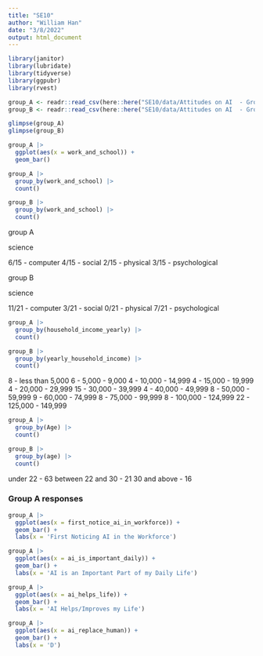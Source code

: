 ```yaml
---
title: "SE10"
author: "William Han"
date: "3/8/2022"
output: html_document
---
```


```r
library(janitor)
library(lubridate)
library(tidyverse)
library(ggpubr)
library(rvest)
```

```r
group_A <- readr::read_csv(here::here("SE10/data/Attitudes on AI  - Group A-control.csv"))
group_B <- readr::read_csv(here::here("SE10/data/Attitudes on AI  - Group B-experiment.csv"))
```

```r
glimpse(group_A)
glimpse(group_B)
```

```r
group_A |> 
  ggplot(aes(x = work_and_school)) + 
  geom_bar()
```


```r
group_A |> 
  group_by(work_and_school) |> 
  count()
```
```r
group_B |> 
  group_by(work_and_school) |> 
  count()
```


group A

science 

6/15 - computer
4/15 - social
2/15 - physical
3/15 - psychological

group B

science 

11/21 - computer
3/21 - social
0/21 - physical
7/21 - psychological


```r
group_A |> 
  group_by(household_income_yearly) |> 
  count()
```

```r
group_B |> 
  group_by(yearly_household_income) |> 
  count()
```

8 - less than 5,000
6 - 5,000 - 9,000
4 - 10,000 - 14,999
4 - 15,000 - 19,999
4 - 20,000 - 29,999
15 - 30,000 - 39,999
4 - 40,000 - 49,999
8 - 50,000 - 59,999
9 - 60,000 - 74,999
8 - 75,000 - 99,999
8 - 100,000 - 124,999
22 - 125,000 - 149,999


```r
group_A |> 
  group_by(Age) |> 
  count()
```

```r
group_B |> 
  group_by(age) |> 
  count()
```

under 22 - 63
between 22 and 30 - 21
30 and above - 16









### Group A responses



```r
group_A |> 
  ggplot(aes(x = first_notice_ai_in_workforce)) + 
  geom_bar() + 
  labs(x = 'First Noticing AI in the Workforce')
```


```r
group_A |> 
  ggplot(aes(x = ai_is_important_daily)) + 
  geom_bar() + 
  labs(x = 'AI is an Important Part of my Daily Life')
```




```r
group_A |> 
  ggplot(aes(x = ai_helps_life)) + 
  geom_bar() + 
  labs(x = 'AI Helps/Improves my Life')
```



```r
group_A |> 
  ggplot(aes(x = ai_replace_human)) + 
  geom_bar() + 
  labs(x = 'D')
```








